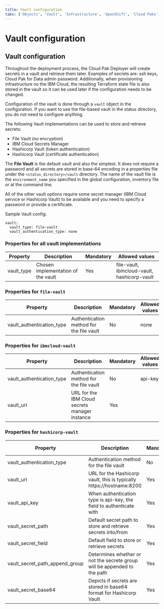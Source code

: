```yaml
---
title: Vault configuration
tabs: ['Objects', 'Vault', 'Infrastructure', 'OpenShift', 'Cloud Paks', 'Cartridges', 'Configuration', 'Other']
---
```


# Vault configuration

## Vault configuration
Throughout the deployment process, the Cloud Pak Deployer will create secrets in a vault and retrieve them later. Examples of secrets are: ssh keys, Cloud Pak for Data admin password. Additionally, when provisioning infrastructure no the IBM Cloud, the resulting Terraform state file is also stored in the vault so it can be used later if the configuration needs to be changed.

Configuration of the vault is done through a `vault` object in the configuration. If you want to use the file-based vault in the status directory, you do not need to configure anything.

The following Vault implementations can be used to store and retrieve secrets:
- File Vault (no encryption)
- IBM Cloud Secrets Manager
- Hashicorp Vault (token authentication)
- Hashicorp Vault (certificate authentication)

The **File Vault** is the default vault and also the simplest. It does not require a password and all secrets are stored in base-64 encoding in a properties file under the `<status_directory>/vault` directory. The name of the vault file is the `environment_name` you specified in the global configuration, inventory file or at the command line.

All of the other vault options require some secret manager (IBM Cloud service or Hashicorp Vault) to be available and you need to specify a password or provide a certificate.

Sample Vault config:
```
vault:
  vault_type: file-vault
  vault_authentication_type: none
```

### Properties for all vault implementations

| Property | Description                                                          | Mandatory | Allowed values |
| -------- | -------------------------------------------------------------------- | --------- | -------------- |
| vault_type | Chosen implementation of the vault                                 | Yes       | file-vault, ibmcloud-vault, hashicorp-vault |

### Properties for `file-vault`

| Property | Description                                                          | Mandatory | Allowed values |
| -------- | -------------------------------------------------------------------- | --------- | -------------- |
| vault_authentication_type | Authentication method for the file vault            | No        | none          |

### Properties for `ibmcloud-vault`

| Property | Description                                                          | Mandatory | Allowed values |
| -------- | -------------------------------------------------------------------- | --------- | -------------- |
| vault_authentication_type | Authentication method for the file vault            | No        | api-key          |
| vault_url | URL for the IBM Cloud secrets manager instance                      | Yes       |           |

### Properties for `hashicorp-vault`

| Property | Description                                                          | Mandatory | Allowed values |
| -------- | -------------------------------------------------------------------- | --------- | -------------- |
| vault_authentication_type | Authentication method for the file vault            | No        | api-key, certificate   |
| vault_url | URL for the Hashicorp vault, this is typically https://hostname:8200 | Yes       |           |
| vault_api_key | When authentication type is api-key, the field to authenticate with | Yes       |           |
| vault_secret_path | Default secret path to store and retrieve secrets into/from | Yes       |           |
| vault_secret_field | Default field to store or retrieve secrets | Yes       | |
| vault_secret_path_append_group | Determines whether or not the secrete group will be appended to the path | Yes       | True (default), False |
| vault_secret_base64 | Depicts if secrets are stored in base64 format for Hashicorp Vault | Yes       | True (default), False |